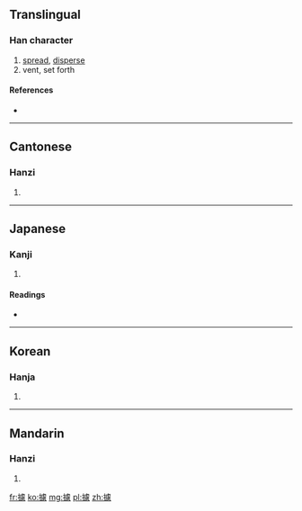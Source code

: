 {{also|摅}}
==Translingual==

===Han character===
{{Han char|rn=64|rad=手|as=15|sn=18|four=5103<sub>6</sub>|canj=手卜心心 (QYPP)}}

# [[spread]], [[disperse]]
# vent, set forth

====References====
* {{Han ref|kx=0462.030|dkj=12932|dj=0811.110|hdz=31980.030|uh=6504|ud=25860|bh=EFD2|bd=61394}}

----

==Cantonese==

===Hanzi===
{{yue-hanzi|jyut=|y=syu1|sim=摅}}

# {{defn|lang=yue|sort=手15}}

----

==Japanese==

===Kanji===
{{ja-kanji|grade=|rs=手15}}

# {{defn|lang=ja|sort=手15}}

====Readings====
* {{ja-readings|on=[[ちょ]] (cho)|kun=[[のべる]] (noberu)}}

----

==Korean==

===Hanja===
{{ko-hanja|hangeul=터|eumhun=|rv=teo|mr=t'ŏ|y=the}}

# {{defn|lang=ko|sort=手15}}

----

==Mandarin==

===Hanzi===
{{cmn-hanzi|sim=摅|pin=[[shū]] ([[shu1]])|wg=shu<sup>1</sup>}}

# {{defn|lang=cmn|sort=手15}}

[[fr:攄]]
[[ko:攄]]
[[mg:攄]]
[[pl:攄]]
[[zh:攄]]